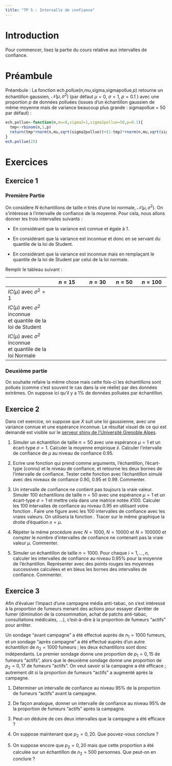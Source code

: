 ```yaml
---
title: "TP 5 : Intervalle de confiance"
---
```



# Introduction

Pour commencer, lisez la partie du cours relative aux intervalles de confiance. 

# Préambule

Préambule : La fonction ech.pollue(n,mu,sigma,sigmapollue,p) retourne un échantillon gaussien, $\mathcal N(\mu,\sigma^2)$ (par défaut $\mu=0$, $\sigma = 1$, $p=0.1$ ) avec une proportion $p$ de données polluées (issues d'un échantillon gaussien de même moyenne mais de variance beaucoup plus grande : sigmapollue = 50 par défaut) :


```r
ech.pollue<-function(n,mu=0,sigma2=1,sigma2pollue=50,p=0.1){
  tmp<-rbinom(n,1,p)
  return(tmp*rnorm(n,mu,sqrt(sigma2pollue))+(1-tmp)*rnorm(n,mu,sqrt(sigma2)))
}
ech.pollue(25)
```


# Exercices

## Exercice 1

### Première Partie

On considère $N$ échantillons de taille $n$ tirés d'une loi normale, $\mathcal N(\mu,\sigma^2)$. On s'intéresse à l'intervalle de confiance de la moyenne. Pour cela, nous allons donner les trois intervalles suivants :

- En considérant que la variance est connue et égale à $1$.

- En considérant que la variance est inconnue et donc en se servant du quantile de la loi de Student.

- En considérant que la variance est inconnue mais en remplaçant le quantile de la loi de Student par celui de la loi normale.

Remplir le tableau suivant :

|                |   $n=15$   |   $n=30$ | $n=50$  |   $n=100$ |
|----------------|:----------:|:--------:|:-------:|:---------:|
| $IC(\mu)$ avec $\sigma^2=1$        |           |          |         |           |
| $IC(\mu)$ avec $\sigma^2$ inconnue <br> et quantile de la loi de Student |            |          |         |           |
| $IC(\mu)$ avec $\sigma^2$ inconnue <br> et quantile de la loi Normale |           |     |         |           |

### Deuxième partie


On souhaite refaire la même chose mais cette fois-ci les échantillons sont pollués (comme c'est souvent le cas dans la vie réelle) par des données extrêmes. On suppose ici qu'il y a 1% de données polluées par échantillon.

## Exercice 2

Dans cet exercice, on suppose que $X$ suit une loi gaussienne, avec une variance connue et une espérance inconnue. Le résultat visuel de ce qui est demandé est visible sur le <a href="http://im2ag-shiny.u-ga.fr/fcorset/ICmu/">serveur shiny de l'Université Grenoble Alpes</a>.

1) Simuler un échantillon de taille $n=50$ avec une espérance $\mu=1$ et un écart-type $\sigma=1$. Calculer la moyenne empirique $\bar x$. Calculer l'intervalle de confiance de $\mu$ au niveau de confiance $0.95$.
	
2)  Ecrire une fonction \textsf{confint.mean} qui prend comme arguments, l'échantillon, l'écart-type (connu) et le niveau de confiance, et retourne les deux bornes de l'intervalle de confiance. Tester cette fonction avec l'échantillon simulé avec des niveaux de confiance $0.90$, $0.95$ et $0.99$. Commenter.
	
3) Un intervalle de confiance ne contient pas toujours la vraie valeur. Simuler 100 échantillons de taille $n=50$ avec une espérance $\mu=1$ et un écart-type $\sigma=1$ et mettre cela dans une matrice notée $X100$. Calculer les 100 intervalles de confiance au niveau $0.95$ en utilisant votre fonction \textsf{confint.mean}. Faire une figure avec les 100 intervalles de confiance avec les vraies valeurs. On utilisera la fonction \textsf{matplot()}. Tracer sur le même graphique la droite d'équation $x=\mu$.
	
4) Répéter la même procédure avec $N=1000$, $N=10000$ et $N=100000$ et compter le nombre d'intervalles de confiance ne contenant pas la vraie valeur $\mu$. Commenter.
	
5) Simuler un échantillon de taille $n=1000$. Pour chaque $i=1,\ldots,n$, calculer les intervalles de confiance au niveau $0.95\%$ pour la moyenne de l'échantillon. Représenter avec des points rouges les moyennes successives calculées et en bleus les bornes des intervalles de confiance. Commenter.


## Exercice 3


Afin d’évaluer l’impact d’une campagne média anti-tabac, on s’est intéressé à la proportion de fumeurs menant des actions pour essayer d’arrêter de fumer (diminution de la consommation, achat de patchs anti-tabac, consultations médicales, ...), c’est-à-dire à la proportion de fumeurs "actifs" pour arrêter. 

Un sondage "avant campagne" a été effectué auprès de $n_1=1000$ fumeurs, et un sondage "après campagne" a été effectué auprès d’un autre échantillon de $n_2=1000$ fumeurs ; les deux échantillons sont donc indépendants. Le premier sondage donne une proportion de $p_1=0,15$ de fumeurs "actifs", alors que le deuxième sondage donne une proportion de $p_2=0,17$ de fumeurs "actifs". On veut savoir si la campagne a été efficace ; autrement dit si la proportion de fumeurs "actifs" a augmenté après la campagne.

1) Déterminer un intervalle de confiance au niveau 95\% de la proportion de fumeurs "actifs" avant la campagne.
	
2) De façon analogue, donner un intervalle de confiance au niveau 95\% de la proportion de fumeurs "actifs" après la campagne.
	
3) Peut-on déduire de ces deux intervalles que la campagne a été efficace ?

4) On suppose maintenant que $p_2=0,20$. Que pouvez-vous conclure ?
	
5) On suppose encore que $p_2=0,20$ mais que cette proportion a été calculée sur un échantillon de $n_2=500$ personnes. Que peut-on en conclure ?

